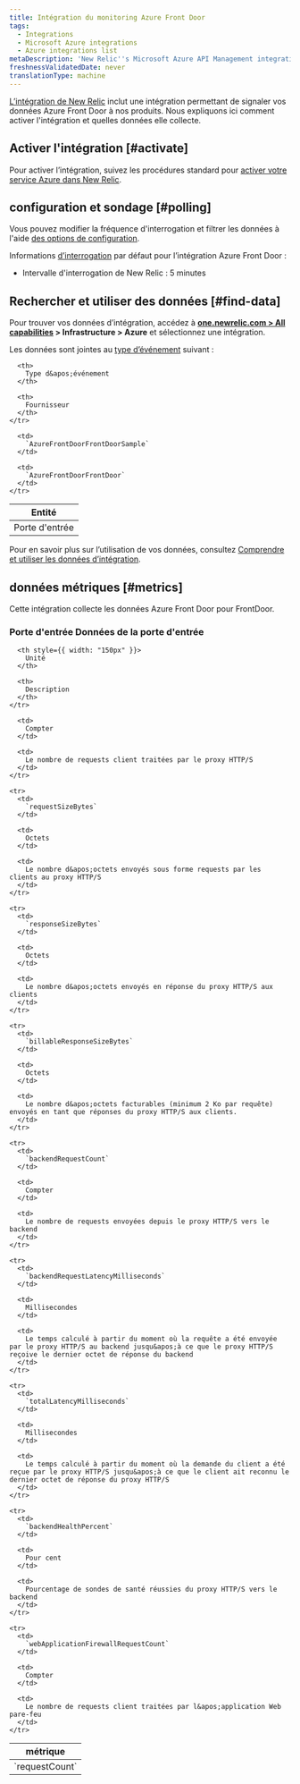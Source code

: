 ```yaml
---
title: Intégration du monitoring Azure Front Door
tags:
  - Integrations
  - Microsoft Azure integrations
  - Azure integrations list
metaDescription: 'New Relic''s Microsoft Azure API Management integration: how to install it, configure it, and understand the data it reports.'
freshnessValidatedDate: never
translationType: machine
---
```


[L’intégration de New Relic](/docs/infrastructure/introduction-infra-monitoring) inclut une intégration permettant de signaler vos données Azure Front Door à nos produits. Nous expliquons ici comment activer l&apos;intégration et quelles données elle collecte.

## Activer l&apos;intégration [#activate]

Pour activer l’intégration, suivez les procédures standard pour [activer votre service Azure dans New Relic](/docs/infrastructure/microsoft-azure-integrations/getting-started/activate-azure-integrations).

## configuration et sondage [#polling]

Vous pouvez modifier la fréquence d&apos;interrogation et filtrer les données à l&apos;aide [des options de configuration](/docs/integrations/new-relic-integrations/getting-started/configure-polling-frequency-data-collection-cloud-integrations).

Informations [d’interrogation](/docs/infrastructure/microsoft-azure-integrations/getting-started/azure-integration-polling) par défaut pour l’intégration Azure Front Door :

* Intervalle d&apos;interrogation de New Relic : 5 minutes

## Rechercher et utiliser des données [#find-data]

Pour trouver vos données d’intégration, accédez à <DNT>**[one.newrelic.com &gt; All capabilities](https://one.newrelic.com/all-capabilities) &gt; Infrastructure &gt; Azure**</DNT> et sélectionnez une intégration.

Les données sont jointes au [type d’événement](/docs/data-apis/understand-data/new-relic-data-types/#event-data) suivant :

<table>
  <thead>
    <tr>
      <th>
        Entité
      </th>

      <th>
        Type d&apos;événement
      </th>

      <th>
        Fournisseur
      </th>
    </tr>
  </thead>

  <tbody>
    <tr>
      <td>
        Porte d&apos;entrée
      </td>

      <td>
        `AzureFrontDoorFrontDoorSample`
      </td>

      <td>
        `AzureFrontDoorFrontDoor`
      </td>
    </tr>
  </tbody>
</table>

Pour en savoir plus sur l’utilisation de vos données, consultez [Comprendre et utiliser les données d’intégration](/docs/infrastructure/integrations/find-use-infrastructure-integration-data).

## données métriques [#metrics]

Cette intégration collecte les données Azure Front Door pour FrontDoor.

### Porte d&apos;entrée Données de la porte d&apos;entrée

<table>
  <thead>
    <tr>
      <th style={{ width: "275px" }}>
        métrique
      </th>

      <th style={{ width: "150px" }}>
        Unité
      </th>

      <th>
        Description
      </th>
    </tr>
  </thead>

  <tbody>
    <tr>
      <td>
        `requestCount`
      </td>

      <td>
        Compter
      </td>

      <td>
        Le nombre de requests client traitées par le proxy HTTP/S
      </td>
    </tr>

    <tr>
      <td>
        `requestSizeBytes`
      </td>

      <td>
        Octets
      </td>

      <td>
        Le nombre d&apos;octets envoyés sous forme requests par les clients au proxy HTTP/S
      </td>
    </tr>

    <tr>
      <td>
        `responseSizeBytes`
      </td>

      <td>
        Octets
      </td>

      <td>
        Le nombre d&apos;octets envoyés en réponse du proxy HTTP/S aux clients
      </td>
    </tr>

    <tr>
      <td>
        `billableResponseSizeBytes`
      </td>

      <td>
        Octets
      </td>

      <td>
        Le nombre d&apos;octets facturables (minimum 2 Ko par requête) envoyés en tant que réponses du proxy HTTP/S aux clients.
      </td>
    </tr>

    <tr>
      <td>
        `backendRequestCount`
      </td>

      <td>
        Compter
      </td>

      <td>
        Le nombre de requests envoyées depuis le proxy HTTP/S vers le backend
      </td>
    </tr>

    <tr>
      <td>
        `backendRequestLatencyMilliseconds`
      </td>

      <td>
        Millisecondes
      </td>

      <td>
        Le temps calculé à partir du moment où la requête a été envoyée par le proxy HTTP/S au backend jusqu&apos;à ce que le proxy HTTP/S reçoive le dernier octet de réponse du backend
      </td>
    </tr>

    <tr>
      <td>
        `totalLatencyMilliseconds`
      </td>

      <td>
        Millisecondes
      </td>

      <td>
        Le temps calculé à partir du moment où la demande du client a été reçue par le proxy HTTP/S jusqu&apos;à ce que le client ait reconnu le dernier octet de réponse du proxy HTTP/S
      </td>
    </tr>

    <tr>
      <td>
        `backendHealthPercent`
      </td>

      <td>
        Pour cent
      </td>

      <td>
        Pourcentage de sondes de santé réussies du proxy HTTP/S vers le backend
      </td>
    </tr>

    <tr>
      <td>
        `webApplicationFirewallRequestCount`
      </td>

      <td>
        Compter
      </td>

      <td>
        Le nombre de requests client traitées par l&apos;application Web pare-feu
      </td>
    </tr>
  </tbody>
</table>